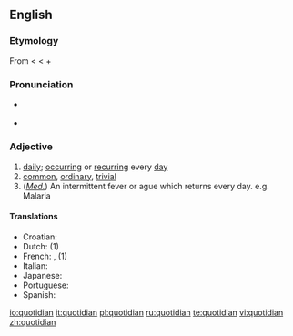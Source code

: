 ==English==

===Etymology===
From {{L.}} {{term|quotidianus|quotīdiānus|everyday|lang=la}} < {{term|quotidie|quotīdiē|daily|lang=la}} < {{term|quot||how many|lang=la}} + {{term|dies|diēs|day|lang=la}}

===Pronunciation===
* {{a|RP}} {{IPA|/kwɒˈtɪdɪən/}}
* {{audio|en-us-quotidian.ogg|Audio (US)}}

===Adjective===
{{en-adj}}

# [[daily]]; [[occurring]] or [[recurring]] every [[day]]
# [[common]], [[ordinary]], [[trivial]]
# (''[[medical|Med.]]'') An intermittent fever or ague which returns every day. e.g. Malaria

====Translations====
*Croatian: {{t|hr|dnevno}}
*Dutch: {{t+|nl|alledaags}} (1)
*French: {{t+|fr|quotidien|m}}, {{t+|fr|quotidienne|f}} (1)
*Italian: {{t+|it|quotidiano}}
*Japanese: {{t-|ja|毎日|tr=まいにち, mainichi|sc=Jpan}}
*Portuguese: {{t+|pt|quotidiano}}
*Spanish: {{t|es|cotidiano}}

[[io:quotidian]]
[[it:quotidian]]
[[pl:quotidian]]
[[ru:quotidian]]
[[te:quotidian]]
[[vi:quotidian]]
[[zh:quotidian]]